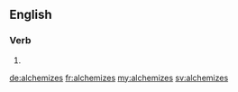 ==English==

===Verb===
{{head|en}}

# {{en-third-person singular of|alchemize}}

[[de:alchemizes]]
[[fr:alchemizes]]
[[my:alchemizes]]
[[sv:alchemizes]]